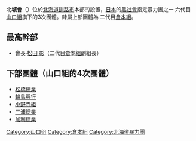'''北城會'''（{{lang|ja|北城會}}）位於[[北海道|北海道]][[釧路市|釧路市]]本部的設置，[[日本|日本]]的[[黑社會|黑社會]]指定暴力團之一 六代目[[山口組|山口組]]旗下的3次團體。隸屬上部團體為 二代目[[倉本組|倉本組]]。

==最高幹部==
*會長·[[松田彰|松田  彰]]（二代目[[倉本組|倉本組]]副組長）

==下部團體（山口組的4次團體）==
*[[松橋總業|松橋總業]]
*[[輪島興行|輪島興行]]
*[[小野寺組|小野寺組]]
*[[三浦總業|三浦總業]]
*[[加利總業|加利總業]]

{{DEFAULTSORT:Hokujō-kai}}
[[Category:山口组|Category:山口组]]
[[Category:倉本組|Category:倉本組]]
[[Category:北海道暴力團|Category:北海道暴力團]]

{{Japan-org-stub}}